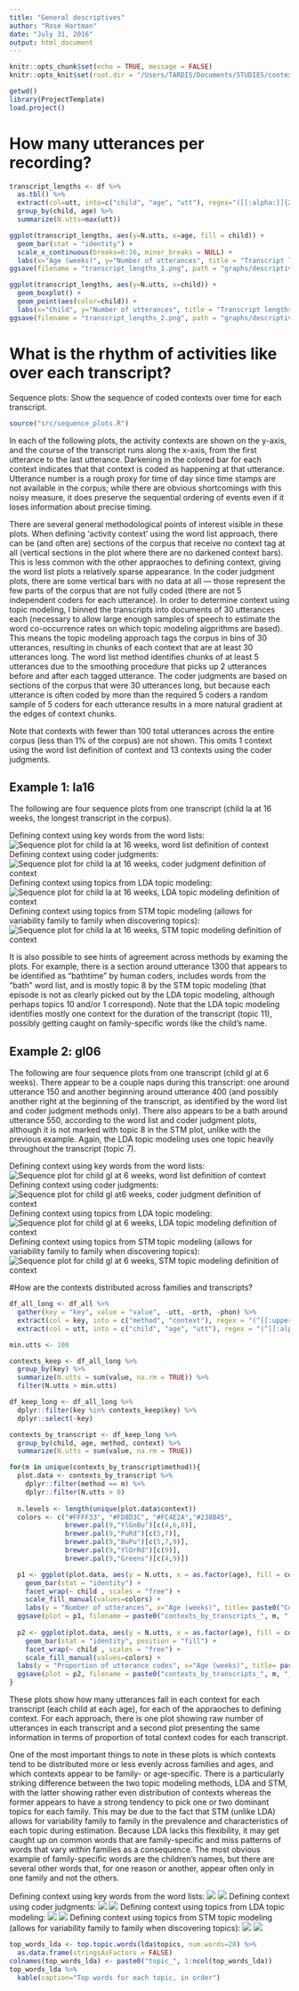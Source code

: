 ```yaml
---
title: "General descriptives"
author: "Rose Hartman"
date: "July 31, 2016"
output: html_document
---
```


```r
knitr::opts_chunk$set(echo = TRUE, message = FALSE)
knitr::opts_knit$set(root.dir = "/Users/TARDIS/Documents/STUDIES/context_word_seg")
```

```r
getwd()
library(ProjectTemplate)
load.project()
```

# How many utterances per recording?

```r
transcript_lengths <- df %>% 
  as.tbl() %>% 
  extract(col=utt, into=c("child", "age", "utt"), regex="([[:alpha:]]{2})([[:digit:]]+).*_([[:digit:]]+)$", convert = TRUE) %>% 
  group_by(child, age) %>% 
  summarize(N.utts=max(utt))

ggplot(transcript_lengths, aes(y=N.utts, x=age, fill = child)) + 
  geom_bar(stat = "identity") + 
  scale_x_continuous(breaks=6:16, minor_breaks = NULL) + 
  labs(x="Age (weeks)", y="Number of utterances", title = "Transcript lengths by age")
ggsave(filename = "transcript_lengths_1.png", path = "graphs/descriptives", width = 5, height = 4, units="in")

ggplot(transcript_lengths, aes(y=N.utts, x=child)) + 
  geom_boxplot() +
  geom_point(aes(color=child)) + 
  labs(x="Child", y="Number of utterances", title = "Transcript lengths by child")
ggsave(filename = "transcript_lengths_2.png", path = "graphs/descriptives", width = 5, height = 4, units="in")
```

# What is the rhythm of activities like over each transcript?    

Sequence plots: Show the sequence of coded contexts over time for each transcript.

```r
source("src/sequence_plots.R")
```

In each of the following plots, the activity contexts are shown on the y-axis, and the course of the transcript runs along the x-axis, from the first utterance to the last utterance.
Darkening in the colored bar for each context indicates that that context is coded as happening at that utterance.
Utterance number is a rough proxy for time of day since time stamps are not available in the corpus; while there are obvious shortcomings with this noisy measure, it does preserve the sequential ordering of events even if it loses information about precise timing.    

There are several general methodological points of interest visible in these plots. 
When defining 'activity context' using the word list approach, there can be (and often are) sections of the corpus that receive no context tag at all (vertical sections in the plot where there are no darkened context bars).
This is less common with the other appraoches to defining context, giving the word list plots a relatively sparse appearance.
In the coder judgment plots, there are some vertical bars with no data at all --- those represent the few parts of the corpus that are not fully coded (there are not 5 independent coders for each utterance).
In order to determine context using topic modeling, I binned the transcripts into documents of 30 utterances each (necessary to allow large enough samples of speech to estimate the word co-occurrence rates on which topic modeling algprithms are based). 
This means the topic modeling approach tags the corpus in bins of 30 utterances, resulting in chunks of each context that are at least 30 utterances long.
The word list method identifies chunks of at least 5 utterances due to the smoothing procedure that picks up 2 utterances before and after each tagged utterance. 
The coder judgments are based on sections of the corpus that were 30 utterances long, but because each utterance is often coded by more than the required 5 coders a random sample of 5 coders for each utterance results in a more natural gradient at the edges of context chunks. 

Note that contexts with fewer than 100 total utterances across the entire corpus (less than 1% of the corpus) are not shown. This omits 1 context using the word list definition of context and 13 contexts using the coder judgments. 

## Example 1: la16
The following are four sequence plots from one transcript (child la at 16 weeks, the longest transcript in the corpus). 

Defining context using key words from the word lists:
![](/Users/TARDIS/Documents/STUDIES/context_word_seg/graphs/WL/seqplot-WLla16.cha.png "Sequence plot for child la at 16 weeks, word list definition of context")
Defining context using coder judgments:
![](/Users/TARDIS/Documents/STUDIES/context_word_seg/graphs/HJ/seqplot-HJla16.cha.png "Sequence plot for child la at 16 weeks, coder judgment definition of context")
Defining context using topics from LDA topic modeling:
![](/Users/TARDIS/Documents/STUDIES/context_word_seg/graphs/LDA/seqplot-LDAla16.cha.png "Sequence plot for child la at 16 weeks, LDA topic modeling definition of context")
Defining context using topics from STM topic modeling (allows for variability family to family when discovering topics):
![](/Users/TARDIS/Documents/STUDIES/context_word_seg/graphs/STM/seqplot-STMla16.cha.png "Sequence plot for child la at 16 weeks, STM topic modeling definition of context")

It is also possible to see hints of agreement across methods by examing the plots. 
For example, there is a section around utterance 1300 that appears to be identified as "bathtime" by human coders, includes words from the "bath" word list, and is mostly topic 8 by the STM topic modeling (that episode is not as clearly picked out by the LDA topic modeling, although perhaps topics 10 and/or 1 correspond). 
Note that the LDA topic modeling identifies mostly one context for the duration of the transcript (topic 11), possibly getting caught on family-specific words like the child's name.

## Example 2: gl06
The following are four sequence plots from one transcript (child gl at 6 weeks). 
There appear to be a couple naps during this transcript: one around utterance 150 and another beginning around utterance 400 (and possibly another right at the beginning of the transcript, as identified by the word list and coder judgment methods only). 
There also appears to be a bath around utterance 550, according to the word list and coder judgment plots, although it is not marked with topic 8 in the STM plot, unlike with the previous example. 
Again, the LDA topic modeling uses one topic heavily throughout the transcript (topic 7).

Defining context using key words from the word lists:
![](/Users/TARDIS/Documents/STUDIES/context_word_seg/graphs/WL/seqplot-WLgl06.cha.png "Sequence plot for child gl at 6 weeks, word list definition of context")
Defining context using coder judgments:
![](/Users/TARDIS/Documents/STUDIES/context_word_seg/graphs/HJ/seqplot-HJgl06.cha.png "Sequence plot for child gl at6 weeks, coder judgment definition of context")
Defining context using topics from LDA topic modeling:
![](/Users/TARDIS/Documents/STUDIES/context_word_seg/graphs/LDA/seqplot-LDAgl06.cha.png "Sequence plot for child gl at 6 weeks, LDA topic modeling definition of context")
Defining context using topics from STM topic modeling (allows for variability family to family when discovering topics):
![](/Users/TARDIS/Documents/STUDIES/context_word_seg/graphs/STM/seqplot-STMgl06.cha.png "Sequence plot for child gl at 6 weeks, STM topic modeling definition of context")

#How are the contexts distributed across families and transcripts?

```r
df_all_long <- df_all %>% 
  gather(key = "key", value = "value", -utt, -orth, -phon) %>% 
  extract(col = key, into = c("method", "context"), regex = "(^[[:upper:]]{2,3})_(.*)$", remove = FALSE) %>% 
  extract(col = utt, into = c("child", "age", "utt"), regex = "(^[[:alpha:]]{2})([[:digit:]]+)[.]cha_([[:digit:]]+)$", convert = TRUE)

min.utts <- 100

contexts_keep <- df_all_long %>% 
  group_by(key) %>% 
  summarize(N.utts = sum(value, na.rm = TRUE)) %>% 
  filter(N.utts > min.utts)

df_keep_long <- df_all_long %>% 
  dplyr::filter(key %in% contexts_keep$key) %>% 
  dplyr::select(-key) 

contexts_by_transcript <- df_keep_long %>% 
  group_by(child, age, method, context) %>% 
  summarize(N.utts = sum(value, na.rm = TRUE))

for(m in unique(contexts_by_transcript$method)){
  plot.data <- contexts_by_transcript %>% 
    dplyr::filter(method == m) %>% 
    dplyr::filter(N.utts > 0)
  
  n.levels <- length(unique(plot.data$context))
  colors <- c("#FFFF33", "#FD8D3C", "#FC4E2A","#238B45",
              brewer.pal(9,"YlGnBu")[c(4,6,8)],
              brewer.pal(9,"PuRd")[c(5,7)],
              brewer.pal(9,"BuPu")[c(5,7,9)],
              brewer.pal(9,"YlOrRd")[c(9)], 
              brewer.pal(9,"Greens")[c(4,9)])

  p1 <- ggplot(plot.data, aes(y = N.utts, x = as.factor(age), fill = context)) + 
    geom_bar(stat = "identity") +  
    facet_wrap(~ child , scales = "free") + 
    scale_fill_manual(values=colors) +
    labs(y = "Number of utterances", x="Age (weeks)", title= paste0("Context distribution across transcripts\n", m))  
  ggsave(plot = p1, filename = paste0("contexts_by_transcripts_", m, ".png"), path = "graphs/descriptives", width = 14, height = 10, units="in")
  
  p2 <- ggplot(plot.data, aes(y = N.utts, x = as.factor(age), fill = context)) + 
    geom_bar(stat = "identity", position = "fill") +  
    facet_wrap(~ child , scales = "free") + 
    scale_fill_manual(values=colors) + 
  labs(y = "Proportion of utterance codes", x="Age (weeks)", title= paste0("Context distribution across transcripts\n", m))  
  ggsave(plot = p2, filename = paste0("contexts_by_transcripts_", m, "_prop.png"), path = "graphs/descriptives", width = 14, height = 10, units="in")
}
```

These plots show how many utterances fall in each context for each transcript (each child at each age), for each of the appraoches to defining context.
For each approach, there is one plot showing raw number of utterances in each transcript and a second plot presenting the same information in terms of proportion of total context codes for each transcript.    

One of the most important things to note in these plots is which contexts tend to be distributed more or less evenly across families and ages, and which contexts appear to be family- or age-specific. 
There is a particularly striking difference between the two topic modeling methods, LDA and STM, with the latter showing rather even distribution of contexts whereas the former appears to have a strong tendency to pick one or two dominant topics for each family.
This may be due to the fact that STM (unlike LDA) allows for variability family to family in the prevalence and characteristics of each topic during estimation.
Because LDA lacks this flexibility, it may get caught up on common words that are family-specific and miss patterns of words that vary *within* families as a consequence.
The most obvious example of family-specific words are the children's names, but there are several other words that, for one reason or another, appear often only in one family and not the others.


Defining context using key words from the word lists:
![](/Users/TARDIS/Documents/STUDIES/context_word_seg/graphs/descriptives/contexts_by_transcripts_WL.png)
![](/Users/TARDIS/Documents/STUDIES/context_word_seg/graphs/descriptives/contexts_by_transcripts_WL_prop.png)
Defining context using coder judgments:
![](/Users/TARDIS/Documents/STUDIES/context_word_seg/graphs/descriptives/contexts_by_transcripts_HJ.png)
![](/Users/TARDIS/Documents/STUDIES/context_word_seg/graphs/descriptives/contexts_by_transcripts_HJ_prop.png)
Defining context using topics from LDA topic modeling:
![](/Users/TARDIS/Documents/STUDIES/context_word_seg/graphs/descriptives/contexts_by_transcripts_LDA.png)
![](/Users/TARDIS/Documents/STUDIES/context_word_seg/graphs/descriptives/contexts_by_transcripts_LDA_prop.png)
Defining context using topics from STM topic modeling (allows for variability family to family when discovering topics):
![](/Users/TARDIS/Documents/STUDIES/context_word_seg/graphs/descriptives/contexts_by_transcripts_STM.png)
![](/Users/TARDIS/Documents/STUDIES/context_word_seg/graphs/descriptives/contexts_by_transcripts_STM_prop.png)

```r
top_words_lda <- top.topic.words(lda$topics, num.words=20) %>% 
  as.data.frame(stringsAsFactors = FALSE)
colnames(top_words_lda) <- paste0("topic_", 1:ncol(top_words_lda)) 
top_words_lda %>% 
  kable(caption="Top words for each topic, in order")
```

